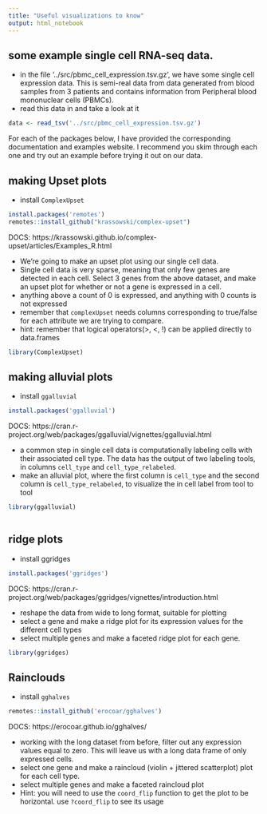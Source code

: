 ```yaml
---
title: "Useful visualizations to know"
output: html_notebook
---
```


## some example single cell RNA-seq data. 

- in the file '../src/pbmc_cell_expression.tsv.gz', we have some single cell expression data. This is semi-real data from data generated from blood samples from 3 patients and contains information from Peripheral blood mononuclear cells (PBMCs).
- read this data in and take  a look at it 

```r
data <- read_tsv('../src/pbmc_cell_expression.tsv.gz')
```

For each of the packages below, I have provided the corresponding documentation and examples website. I recommend you skim through each one and try out an example before trying it out on our data.

## making Upset plots 

- install `ComplexUpset`

```r
install.packages('remotes')
remotes::install_github("krassowski/complex-upset")
```

DOCS: https://krassowski.github.io/complex-upset/articles/Examples_R.html

- We're going to make an upset plot using our single cell data. 
- Single cell data is very sparse, meaning that only few genes are detected in each cell. Select 3 genes from the above dataset, and make an upset plot for whether or not a gene is expressed in a cell. 
- anything above a count of 0 is expressed, and anything with 0 counts is not expressed
- remember that `complexUpset` needs columns corresponding to true/false for each attribute we are trying to compare. 
- hint: remember that logical operators(>, <, !) can be applied directly to data.frames

```r
library(ComplexUpset)

```



## making alluvial plots 
- install `ggalluvial`
```r
install.packages('ggalluvial')
```

DOCS: https://cran.r-project.org/web/packages/ggalluvial/vignettes/ggalluvial.html

- a common step in single cell data is computationally labeling cells with their associated cell type. The data has the output of two labeling tools, in columns `cell_type` and `cell_type_relabeled`. 
- make an alluvial plot, where the first column is `cell_type` and the second column is `cell_type_relabeled`, to visualize the in cell label from tool to tool 

```r
library(ggalluvial)
 

```


## ridge plots 
- install ggridges 

```r
install.packages('ggridges')
```

DOCS: https://cran.r-project.org/web/packages/ggridges/vignettes/introduction.html

- reshape the data from wide to long format, suitable for plotting
- select a gene and make a ridge plot for its expression values for the different cell types
- select multiple genes and make a faceted ridge plot for each gene.

```r
library(ggridges)


```

## Rainclouds 

- install `gghalves`

```r
remotes::install_github('erocoar/gghalves')
```

DOCS: https://erocoar.github.io/gghalves/

- working with the long dataset from before, filter out any expression values equal to zero. This will leave us with a long data frame of only expressed cells. 
- select one gene and make a raincloud (violin + jittered scatterplot)  plot for each cell type. 
- select multiple genes and make a faceted raincloud plot
- Hint: you will need to use the `coord_flip` function to get the plot to be horizontal. use `?coord_flip` to see its usage

```r

```




